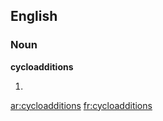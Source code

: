 ==English==

===Noun===
'''cycloadditions'''

# {{plural of|[[cycloaddition]]}}

[[ar:cycloadditions]]
[[fr:cycloadditions]]
